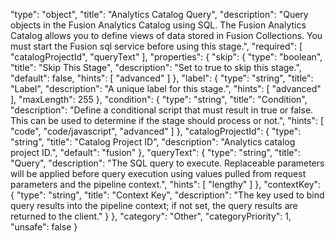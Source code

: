   "type": "object",
  "title": "Analytics Catalog Query",
  "description": "Query objects in the Fusion Analytics Catalog using SQL. The Fusion Analytics Catalog allows you to define views of data stored in Fusion Collections. You must start the Fusion sql service before using this stage.",
  "required": [
    "catalogProjectId",
    "queryText"
  ],
  "properties": {
    "skip": {
      "type": "boolean",
      "title": "Skip This Stage",
      "description": "Set to true to skip this stage.",
      "default": false,
      "hints": [
        "advanced"
      ]
    },
    "label": {
      "type": "string",
      "title": "Label",
      "description": "A unique label for this stage.",
      "hints": [
        "advanced"
      ],
      "maxLength": 255
    },
    "condition": {
      "type": "string",
      "title": "Condition",
      "description": "Define a conditional script that must result in true or false. This can be used to determine if the stage should process or not.",
      "hints": [
        "code",
        "code/javascript",
        "advanced"
      ]
    },
    "catalogProjectId": {
      "type": "string",
      "title": "Catalog Project ID",
      "description": "Analytics catalog project ID.",
      "default": "fusion"
    },
    "queryText": {
      "type": "string",
      "title": "Query",
      "description": "The SQL query to execute.  Replaceable parameters will be applied before query execution using values pulled from request parameters and the pipeline context.",
      "hints": [
        "lengthy"
      ]
    },
    "contextKey": {
      "type": "string",
      "title": "Context Key",
      "description": "The key used to bind query results into the pipeline context; if not set, the query results are returned to the client."
    }
  },
  "category": "Other",
  "categoryPriority": 1,
  "unsafe": false
}
